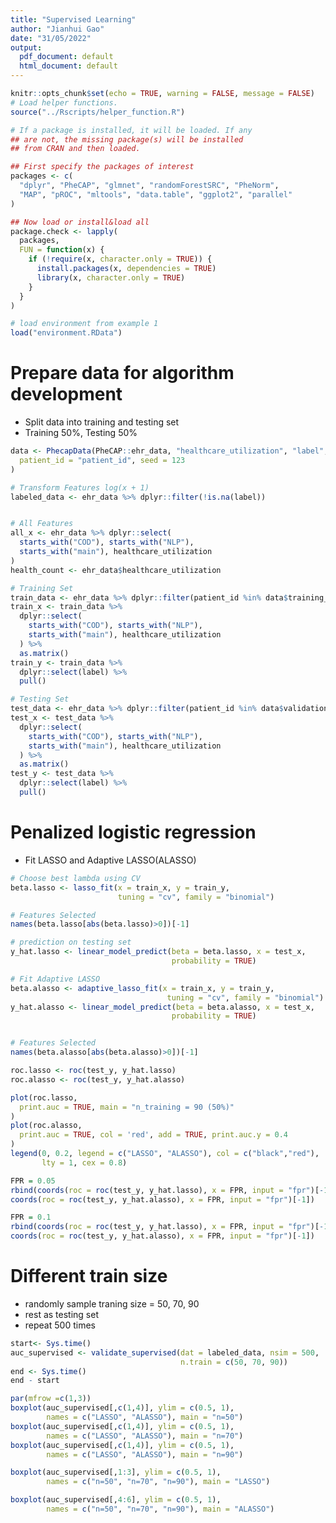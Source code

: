 ```yaml
---
title: "Supervised Learning"
author: "Jianhui Gao"
date: "31/05/2022"
output:
  pdf_document: default
  html_document: default
---
```

```r
knitr::opts_chunk$set(echo = TRUE, warning = FALSE, message = FALSE)
# Load helper functions.
source("../Rscripts/helper_function.R")
```

```r
# If a package is installed, it will be loaded. If any
## are not, the missing package(s) will be installed
## from CRAN and then loaded.

## First specify the packages of interest
packages <- c(
  "dplyr", "PheCAP", "glmnet", "randomForestSRC", "PheNorm",
  "MAP", "pROC", "mltools", "data.table", "ggplot2", "parallel"
)

## Now load or install&load all
package.check <- lapply(
  packages,
  FUN = function(x) {
    if (!require(x, character.only = TRUE)) {
      install.packages(x, dependencies = TRUE)
      library(x, character.only = TRUE)
    }
  }
)

# load environment from example 1
load("environment.RData")
```

# Prepare data for algorithm development

-   Split data into training and testing set
-   Training 50%, Testing 50%

```r
data <- PhecapData(PheCAP::ehr_data, "healthcare_utilization", "label", 0.5,
  patient_id = "patient_id", seed = 123
)

# Transform Features log(x + 1)
labeled_data <- ehr_data %>% dplyr::filter(!is.na(label))


# All Features
all_x <- ehr_data %>% dplyr::select(
  starts_with("COD"), starts_with("NLP"),
  starts_with("main"), healthcare_utilization
)
health_count <- ehr_data$healthcare_utilization

# Training Set
train_data <- ehr_data %>% dplyr::filter(patient_id %in% data$training_set)
train_x <- train_data %>%
  dplyr::select(
    starts_with("COD"), starts_with("NLP"),
    starts_with("main"), healthcare_utilization
  ) %>%
  as.matrix()
train_y <- train_data %>%
  dplyr::select(label) %>%
  pull()

# Testing Set
test_data <- ehr_data %>% dplyr::filter(patient_id %in% data$validation_set)
test_x <- test_data %>%
  dplyr::select(
    starts_with("COD"), starts_with("NLP"),
    starts_with("main"), healthcare_utilization
  ) %>%
  as.matrix()
test_y <- test_data %>%
  dplyr::select(label) %>%
  pull()
```

# Penalized logistic regression

-   Fit LASSO and Adaptive LASSO(ALASSO)

```r
# Choose best lambda using CV
beta.lasso <- lasso_fit(x = train_x, y = train_y, 
                        tuning = "cv", family = "binomial")
```
```r
# Features Selected
names(beta.lasso[abs(beta.lasso)>0])[-1]
```
```r
# prediction on testing set
y_hat.lasso <- linear_model_predict(beta = beta.lasso, x = test_x, 
                                    probability = TRUE)
```

```r
# Fit Adaptive LASSO
beta.alasso <- adaptive_lasso_fit(x = train_x, y = train_y, 
                                   tuning = "cv", family = "binomial")
y_hat.alasso <- linear_model_predict(beta = beta.alasso, x = test_x, 
                                    probability = TRUE)


# Features Selected
names(beta.alasso[abs(beta.alasso)>0])[-1]
```
```r
roc.lasso <- roc(test_y, y_hat.lasso)
roc.alasso <- roc(test_y, y_hat.alasso)

plot(roc.lasso,
  print.auc = TRUE, main = "n_training = 90 (50%)"
)
plot(roc.alasso,
  print.auc = TRUE, col = 'red', add = TRUE, print.auc.y = 0.4
)
legend(0, 0.2, legend = c("LASSO", "ALASSO"), col = c("black","red"), 
       lty = 1, cex = 0.8)
```

```r
FPR = 0.05
rbind(coords(roc = roc(test_y, y_hat.lasso), x = FPR, input = "fpr")[-1],
coords(roc = roc(test_y, y_hat.alasso), x = FPR, input = "fpr")[-1])
```

```r
FPR = 0.1
rbind(coords(roc = roc(test_y, y_hat.lasso), x = FPR, input = "fpr")[-1],
coords(roc = roc(test_y, y_hat.alasso), x = FPR, input = "fpr")[-1])
```

# Different train size
- randomly sample traning size = 50, 70, 90
- rest as testing set
- repeat 500 times

```r
start<- Sys.time()
auc_supervised <- validate_supervised(dat = labeled_data, nsim = 500, 
                                      n.train = c(50, 70, 90))
end <- Sys.time()
end - start
```

```r
par(mfrow =c(1,3))
boxplot(auc_supervised[,c(1,4)], ylim = c(0.5, 1), 
        names = c("LASSO", "ALASSO"), main = "n=50")
boxplot(auc_supervised[,c(1,4)], ylim = c(0.5, 1), 
        names = c("LASSO", "ALASSO"), main = "n=70")
boxplot(auc_supervised[,c(1,4)], ylim = c(0.5, 1), 
        names = c("LASSO", "ALASSO"), main = "n=90")
```
```r
boxplot(auc_supervised[,1:3], ylim = c(0.5, 1), 
        names = c("n=50", "n=70", "n=90"), main = "LASSO")
```
```r
boxplot(auc_supervised[,4:6], ylim = c(0.5, 1), 
        names = c("n=50", "n=70", "n=90"), main = "ALASSO")
```
